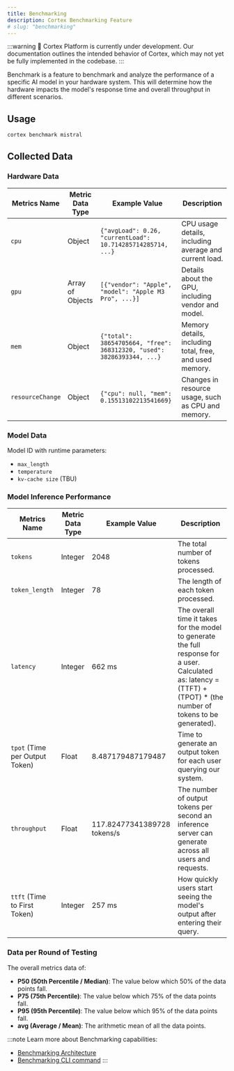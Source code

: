 ```yaml
---
title: Benchmarking
description: Cortex Benchmarking Feature
# slug: "benchmarking"
---
```



:::warning
🚧 Cortex Platform is currently under development. Our documentation outlines the intended behavior of Cortex, which may not yet be fully implemented in the codebase.
:::

Benchmark is a feature to benchmark and analyze the performance of a specific AI model in your hardware system. This will determine how the hardware impacts the model's response time and overall throughput in different scenarios.

## Usage
```bash
cortex benchmark mistral
```
## Collected Data
### Hardware Data
| Metrics Name        | Metric Data Type    | Example Value                                        | Description                                      |
|---------------------|---------------------|------------------------------------------------------|--------------------------------------------------|
| `cpu`                 | Object              | `{"avgLoad": 0.26, "currentLoad": 10.714285714285714, ...}` | CPU usage details, including average and current load. |
| `gpu`                 | Array of Objects    | `[{"vendor": "Apple", "model": "Apple M3 Pro", ...}]`  | Details about the GPU, including vendor and model. |
| `mem`                 | Object              | `{"total": 38654705664, "free": 368312320, "used": 38286393344, ...}` | Memory details, including total, free, and used memory. |
| `resourceChange`      | Object              | `{"cpu": null, "mem": 0.15513102213541669}`            | Changes in resource usage, such as CPU and memory. |

### Model Data
Model ID with runtime parameters:
- `max_length`
- `temperature`
- `kv-cache size` (TBU)
### Model Inference Performance

| Metrics Name                     | Metric Data Type    | Example Value                                        | Description                                                                                                                                                         |
|----------------------------------|---------------------|------------------------------------------------------|---------------------------------------------------------------------------------------------------------------------------------------------------------------------|
| `tokens`                           | Integer             | 2048                                                 | The total number of tokens processed.                                                                                                                                |
| `token_length`                     | Integer             | 78                                                   | The length of each token processed.                                                                                                                                  |
| `latency`                          | Integer             | 662 ms                                               | The overall time it takes for the model to generate the full response for a user. Calculated as: latency = (TTFT) + (TPOT) * (the number of tokens to be generated). |
| `tpot` (Time per Output Token)     | Float               | 8.487179487179487                                    | Time to generate an output token for each user querying our system.                                                                                                  |
| `throughput `                      | Float               | 117.82477341389728 tokens/s                          | The number of output tokens per second an inference server can generate across all users and requests.                                                               |
| `ttft` (Time to First Token)       | Integer             | 257 ms                                               | How quickly users start seeing the model's output after entering their query.                                                                                       |

### Data per Round of Testing

The overall metrics data of:
- **P50 (50th Percentile / Median)**: The value below which 50% of the data points fall.
- **P75 (75th Percentile)**: The value below which 75% of the data points fall.
- **P95 (95th Percentile)**: The value below which 95% of the data points fall.
- **avg (Average / Mean)**: The arithmetic mean of all the data points.

:::note
Learn more about Benchmarking capabilities:
- [Benchmarking Architecture](/docs/benchmarking-architecture)
- [Benchmarking CLI command](/docs/cli/benchmark)
:::
